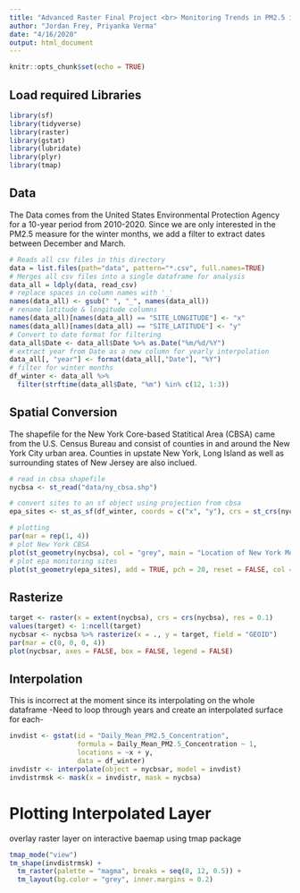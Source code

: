 ```yaml
---
title: "Advanced Raster Final Project <br> Monitoring Trends in PM2.5 in NYC"
author: "Jordan Frey, Priyanka Verma"
date: "4/16/2020"
output: html_document
---
```


```r
knitr::opts_chunk$set(echo = TRUE)
```

## Load required Libraries

```r
library(sf)
library(tidyverse)
library(raster)
library(gstat)
library(lubridate)
library(plyr)
library(tmap)
```

## Data
The Data comes from the United States Environmental Protection Agency for a 10-year period from 2010-2020. Since we are only interested in the PM2.5 measure for the winter months, we add a filter to extract dates between December and March. 

```r
# Reads all csv files in this directory
data = list.files(path="data", pattern="*.csv", full.names=TRUE)
# Merges all csv files into a single dataframe for analysis
data_all = ldply(data, read_csv)
# replace spaces in column names with '_'
names(data_all) <- gsub(" ", "_", names(data_all))
# rename latitude & longitude columns
names(data_all)[names(data_all) == "SITE_LONGITUDE"] <- "x"
names(data_all)[names(data_all) == "SITE_LATITUDE"] <- "y"
# Convert to date format for filtering
data_all$Date <- data_all$Date %>% as.Date("%m/%d/%Y")
# extract year from Date as a new column for yearly interpolation
data_all[, "year"] <- format(data_all[,"Date"], "%Y")
# filter for winter months
df_winter <- data_all %>% 
  filter(strftime(data_all$Date, "%m") %in% c(12, 1:3))
```

## Spatial Conversion
The shapefile for the New York Core-based Statitical Area (CBSA) came from the U.S. Census Bureau and consist of counties in and around the New York City urban area. Counties in upstate New York, Long Island as well as surrounding states of New Jersey are also inclued. 
```r
# read in cbsa shapefile
nycbsa <- st_read("data/ny_cbsa.shp")

# convert sites to an sf object using projection from cbsa
epa_sites <- st_as_sf(df_winter, coords = c("x", "y"), crs = st_crs(nycbsa))

# plotting
par(mar = rep(1, 4))
# plot New York CBSA
plot(st_geometry(nycbsa), col = "grey", main = "Location of New York Metropolitan Area Air Pollution Monitoring Sites")
# plot epa monitoring sites 
plot(st_geometry(epa_sites), add = TRUE, pch = 20, reset = FALSE, col = "red")
```

## Rasterize
```r
target <- raster(x = extent(nycbsa), crs = crs(nycbsa), res = 0.1)
values(target) <- 1:ncell(target)
nycbsar <- nycbsa %>% rasterize(x = ., y = target, field = "GEOID")
par(mar = c(0, 0, 0, 4))
plot(nycbsar, axes = FALSE, box = FALSE, legend = FALSE)
```

## Interpolation
This is incorrect at the moment since its interpolating on the whole dataframe
-Need to loop through years and create an interpolated surface for each-
```r
invdist <- gstat(id = "Daily_Mean_PM2.5_Concentration", 
                 formula = Daily_Mean_PM2.5_Concentration ~ 1, 
                 locations = ~x + y, 
                 data = df_winter)
invdistr <- interpolate(object = nycbsar, model = invdist)
invdistrmsk <- mask(x = invdistr, mask = nycbsa)
```

# Plotting Interpolated Layer 
overlay raster layer on interactive baemap using tmap package
```r
tmap_mode("view")
tm_shape(invdistrmsk) + 
  tm_raster(palette = "magma", breaks = seq(8, 12, 0.5)) +
  tm_layout(bg.color = "grey", inner.margins = 0.2)
```


